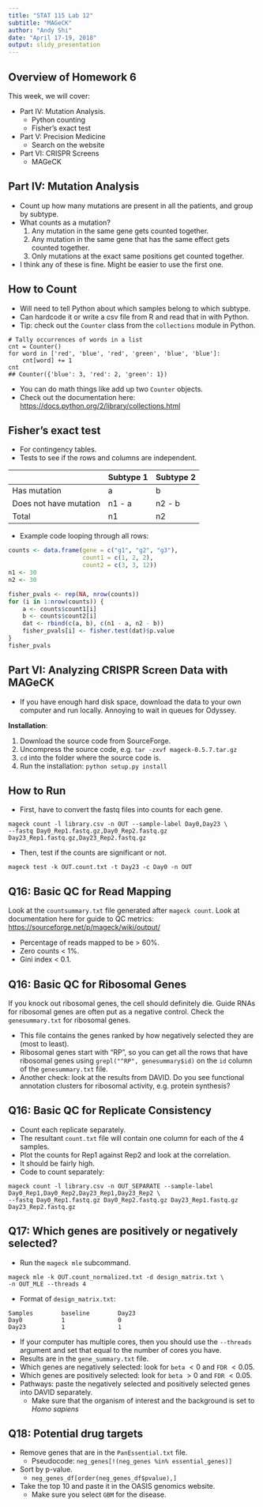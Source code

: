 ```yaml
---
title: "STAT 115 Lab 12"
subtitle: "MAGeCK"
author: "Andy Shi"
date: "April 17-19, 2018"
output: slidy_presentation
---
```


## Overview of Homework 6

This week, we will cover:

+ Part IV: Mutation Analysis.
    - Python counting
    - Fisher's exact test
+ Part V: Precision Medicine
    - Search on the website
+ Part VI: CRISPR Screens
    - MAGeCK

## Part IV: Mutation Analysis

+ Count up how many mutations are present in all the patients, and group
  by subtype.
+ What counts as a mutation?
    1. Any mutation in the same gene gets counted together.
    2. Any mutation in the same gene that has the same effect gets
       counted together.
    3. Only mutations at the exact same positions get counted together.
+ I think any of these is fine. Might be easier to use the first one.

## How to Count

+ Will need to tell Python about which samples belong to which subtype.
+ Can hardcode it or write a csv file from R and read that in with Python.
+ Tip: check out the `Counter` class from the `collections` module in
Python.

```
# Tally occurrences of words in a list
cnt = Counter()
for word in ['red', 'blue', 'red', 'green', 'blue', 'blue']:
    cnt[word] += 1
cnt
## Counter({'blue': 3, 'red': 2, 'green': 1})
```

+ You can do math things like add up two `Counter` objects.
+ Check out the documentation here: [https://docs.python.org/2/library/collections.html](https://docs.python.org/2/library/collections.html)


## Fisher's exact test

+ For contingency tables.
+ Tests to see if the rows and columns are independent.

|                        | Subtype  1 | Subtype 2 |
|------------------------|------------|-----------|
| Has mutation           | a          | b         |
| Does not have mutation | n1 - a     | n2 - b    |
| Total                  | n1         | n2        |

+ Example code looping through all rows:

```r
counts <- data.frame(gene = c("g1", "g2", "g3"),
                     count1 = c(1, 2, 2),
                     count2 = c(3, 3, 12))
n1 <- 30
n2 <- 30

fisher_pvals <- rep(NA, nrow(counts))
for (i in 1:nrow(counts)) {
    a <- counts$count1[i]
    b <- counts$count2[i]
    dat <- rbind(c(a, b), c(n1 - a, n2 - b))
    fisher_pvals[i] <- fisher.test(dat)$p.value
}
fisher_pvals
```

## Part VI: Analyzing CRISPR Screen Data with MAGeCK

+ If you have enough hard disk space, download the data to your own
computer and run locally. Annoying to wait in queues for Odyssey.

**Installation**:

1. Download the source code from SourceForge.
2. Uncompress the source code, e.g. `tar -zxvf mageck-0.5.7.tar.gz`
3. `cd` into the folder where the source code is.
4. Run the installation: `python setup.py install`


## How to Run

+ First, have to convert the fastq files into counts for each gene.

```
mageck count -l library.csv -n OUT --sample-label Day0,Day23 \
--fastq Day0_Rep1.fastq.gz,Day0_Rep2.fastq.gz Day23_Rep1.fastq.gz,Day23_Rep2.fastq.gz
```

+ Then, test if the counts are significant or not.

```
mageck test -k OUT.count.txt -t Day23 -c Day0 -n OUT
```


## Q16: Basic QC for Read Mapping

Look at the `countsummary.txt` file generated after `mageck count`. Look
at documentation here for guide to QC metrics:
[https://sourceforge.net/p/mageck/wiki/output/](https://sourceforge.net/p/mageck/wiki/output/)

- Percentage of reads mapped to be $>$ 60%.
- Zero counts $<$ 1%.
- Gini index $<$ 0.1.

## Q16: Basic QC for Ribosomal Genes

If you knock out ribosomal genes, the cell should definitely die. Guide
RNAs for ribosomal genes are often put as a negative control. Check the
`genesummary.txt` for ribosomal genes.

- This file contains the genes ranked by how negatively selected
  they are (most to least).
- Ribosomal genes start with "RP", so you can get all the rows that
  have ribosomal genes using `grepl("^RP", genesummary$id)` on the
  `id` column of the `genesummary.txt` file.
- Another check: look at the results from DAVID. Do you see functional
annotation clusters for ribosomal activity, e.g. protein synthesis?

## Q16: Basic QC for Replicate Consistency

- Count each replicate separately.
- The resultant `count.txt` file will contain one column for each of
  the 4 samples.
- Plot the counts for Rep1 against Rep2 and look at the correlation.
- It should be fairly high.
- Code to count separately:

```
mageck count -l library.csv -n OUT_SEPARATE --sample-label Day0_Rep1,Day0_Rep2,Day23_Rep1,Day23_Rep2 \
--fastq Day0_Rep1.fastq.gz Day0_Rep2.fastq.gz Day23_Rep1.fastq.gz Day23_Rep2.fastq.gz
```

## Q17: Which genes are positively or negatively selected?

+ Run the `mageck mle` subcommand.

```
mageck mle -k OUT.count_normalized.txt -d design_matrix.txt \
-n OUT_MLE --threads 4
```

+ Format of `design_matrix.txt`:
```
Samples        baseline        Day23
Day0           1               0
Day23          1               1
```

+ If your computer has multiple cores, then you should use the
  `--threads` argument and set that equal to the number of cores you
  have.
+ Results are in the `gene_summary.txt` file.
+ Which genes are negatively selected: look for `beta` $< 0$ and `FDR`
  $< 0.05$.
+ Which genes are positively selected: look for `beta` $> 0$ and `FDR`
  $< 0.05$.
+ Pathways: paste the negatively selected and positively selected genes
  into DAVID separately.
    - Make sure that the organism of interest and the background is set
      to *Homo sapiens*

## Q18: Potential drug targets

+ Remove genes that are in the `PanEssential.txt` file.
    - Pseudocode: `neg_genes[!(neg_genes %in% essential_genes)]`
+ Sort by p-value.
    - `neg_genes_df[order(neg_genes_df$pvalue),]`
+ Take the top 10 and paste it in the OASIS genomics website.
    - Make sure you select `GBM` for the disease.
